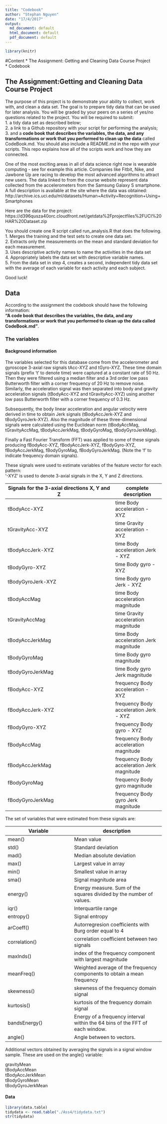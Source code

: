 ```yaml
---
title: "Codebook"
author: "Stephan Nguyen"
date: "17/4/2017"
output:
  md_document: default
  html_document: default
  pdf_document: default
---
```

```r
library(knitr)
```

#Content
* The Assignment: Getting and Cleaning Data Course Project  
* Codebook  

## The Assignment:Getting and Cleaning Data Course Project
The purpose of this project is to demonstrate your ability to collect, work with, and clean a data set.  The goal is to prepare tidy data that can be used for later analysis. You will be graded by your peers on a series of yes/no questions related to the project. You will be required to submit:  
1. a tidy data set as described below;  
2. a link to a Github repository with your script for performing the analysis;  
3. and a **code book that describes the variables, the data, and any transformations or work that you performed to clean up the data** called CodeBook.md. 
You should also include a README.md in the repo with your scripts. This repo explains how all of the scripts work and how they are connected.

One of the most exciting areas in all of data science right now is wearable computing - see for example this article. Companies like Fitbit, Nike, and Jawbone Up are racing to develop the most advanced algorithms to attract new users. The data linked to from the course website represent data collected from the accelerometers from the Samsung Galaxy S smartphone.  
A full description is available at the site where the data was obtained:  
http://archive.ics.uci.edu/ml/datasets/Human+Activity+Recognition+Using+Smartphones
       
Here are the data for the project:  
https://d396qusza40orc.cloudfront.net/getdata%2Fprojectfiles%2FUCI%20HAR%20Dataset.zip

You should create one R script called run_analysis.R that does the following.  
1.	Merges the training and the test sets to create one data set.  
2.	Extracts only the measurements on the mean and standard deviation for each measurement.  
3.	Uses descriptive activity names to name the activities in the data set  
4.	Appropriately labels the data set with descriptive variable names.  
5.	From the data set in step 4, creates a second, independent tidy data set with the average of each variable for each activity and each subject.  

Good luck!

## Data
According to the assignment the codebook should have the following information:  
**"A code book that describes the variables, the data, and any transformations or work that you performed to clean up the data called CodeBook.md"**.  

### The variables  
#### Background information
The variables selected for this database come from the accelerometer and gyroscope 3-axial raw signals tAcc-XYZ and tGyro-XYZ. These time domain signals (prefix 't' to denote time) were captured at a constant rate of 50 Hz. Then they were filtered using a median filter and a 3rd order low pass Butterworth filter with a corner frequency of 20 Hz to remove noise. Similarly, the acceleration signal was then separated into body and gravity acceleration signals (tBodyAcc-XYZ and tGravityAcc-XYZ) using another low pass Butterworth filter with a corner frequency of 0.3 Hz. 

Subsequently, the body linear acceleration and angular velocity were derived in time to obtain Jerk signals (tBodyAccJerk-XYZ and tBodyGyroJerk-XYZ). Also the magnitude of these three-dimensional signals were calculated using the Euclidean norm (tBodyAccMag, tGravityAccMag, tBodyAccJerkMag, tBodyGyroMag, tBodyGyroJerkMag). 

Finally a Fast Fourier Transform (FFT) was applied to some of these signals producing fBodyAcc-XYZ, fBodyAccJerk-XYZ, fBodyGyro-XYZ, fBodyAccJerkMag, fBodyGyroMag, fBodyGyroJerkMag. (Note the 'f' to indicate frequency domain signals). 

These signals were used to estimate variables of the feature vector for each pattern:  
'-XYZ' is used to denote 3-axial signals in the X, Y and Z directions.

Signals for the 3-axial directions X, Y and Z   | complete description
------------------------------------------------|----------------------
tBodyAcc-XYZ            |time Body acceleration - XYZ
tGravityAcc-XYZ         |time Gravity acceleration - XYZ
tBodyAccJerk-XYZ        |time Body acceleration Jerk - XYZ
tBodyGyro-XYZ           |time Body gyro - XYZ
tBodyGyroJerk-XYZ       |time Body gyro Jerk - XYZ
tBodyAccMag             |time Body acceleration magnitude
tGravityAccMag          |time Gravity acceleration magnitude
tBodyAccJerkMag         |time Body acceleration Jerk magnitude
tBodyGyroMag            |time Body gyro magnitude
tBodyGyroJerkMag        |time Body gyro Jerk magnitude
fBodyAcc-XYZ            |frequency Body acceleration - XYZ
fBodyAccJerk-XYZ        |frequency Body acceleration Jerk - XYZ
fBodyGyro-XYZ           |frequency Body gyro - XYZ
fBodyAccMag             |frequency Body acceleration magnitude
fBodyAccJerkMag         |frequency Body acceleration Jerk magnitude
fBodyGyroMag            |frequency Body gyro magnitude
fBodyGyroJerkMag        |frequency Body gyro Jerk magnitude

The set of variables that were estimated from these signals are: 

Variable | description
---------|------------
mean()| Mean value
std()| Standard deviation
mad()| Median absolute deviation 
max()| Largest value in array
min()| Smallest value in array
sma()| Signal magnitude area
energy()| Energy measure. Sum of the squares divided by the number of values. 
iqr()| Interquartile range 
entropy()| Signal entropy
arCoeff()| Autorregresion coefficients with Burg order equal to 4
correlation()| correlation coefficient between two signals
maxInds()| index of the frequency component with largest magnitude
meanFreq()| Weighted average of the frequency components to obtain a mean frequency
skewness()| skewness of the frequency domain signal 
kurtosis()| kurtosis of the frequency domain signal 
bandsEnergy()| Energy of a frequency interval within the 64 bins of the FFT of each window.
angle()| Angle between to vectors.

Additional vectors obtained by averaging the signals in a signal window sample. These are used on the angle() variable:

gravityMean  
tBodyAccMean  
tBodyAccJerkMean  
tBodyGyroMean  
tBodyGyroJerkMean  

#### Data
```r
library(data.table)
tidydata <- read.table("./Ass4/tidydata.txt")
str(tidydata)
```
